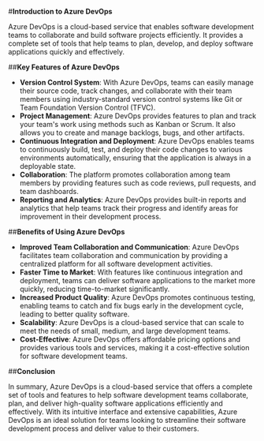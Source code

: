 

#**Introduction to Azure DevOps**

Azure DevOps is a cloud-based service that enables software development teams to collaborate and build software projects efficiently. It provides a complete set of tools that help teams to plan, develop, and deploy software applications quickly and effectively.

##**Key Features of Azure DevOps**

- **Version Control System**: With Azure DevOps, teams can easily manage their source code, track changes, and collaborate with their team members using industry-standard version control systems like Git or Team Foundation Version Control (TFVC).
- **Project Management**: Azure DevOps provides features to plan and track your team's work using methods such as Kanban or Scrum. It also allows you to create and manage backlogs, bugs, and other artifacts.
- **Continuous Integration and Deployment**: Azure DevOps enables teams to continuously build, test, and deploy their code changes to various environments automatically, ensuring that the application is always in a deployable state.
- **Collaboration**: The platform promotes collaboration among team members by providing features such as code reviews, pull requests, and team dashboards.
- **Reporting and Analytics**: Azure DevOps provides built-in reports and analytics that help teams track their progress and identify areas for improvement in their development process.

##**Benefits of Using Azure DevOps**

- **Improved Team Collaboration and Communication**: Azure DevOps facilitates team collaboration and communication by providing a centralized platform for all software development activities.
- **Faster Time to Market**: With features like continuous integration and deployment, teams can deliver software applications to the market more quickly, reducing time-to-market significantly.
- **Increased Product Quality**: Azure DevOps promotes continuous testing, enabling teams to catch and fix bugs early in the development cycle, leading to better quality software.
- **Scalability**: Azure DevOps is a cloud-based service that can scale to meet the needs of small, medium, and large development teams.
- **Cost-Effective**: Azure DevOps offers affordable pricing options and provides various tools and services, making it a cost-effective solution for software development teams.

##**Conclusion**

In summary, Azure DevOps is a cloud-based service that offers a complete set of tools and features to help software development teams collaborate, plan, and deliver high-quality software applications efficiently and effectively. With its intuitive interface and extensive capabilities, Azure DevOps is an ideal solution for teams looking to streamline their software development process and deliver value to their customers. 